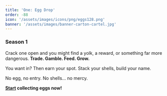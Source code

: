 ```yaml
---
title: 'One: Egg Drop'
order: -88
icon: '/assets/images/icons/png/eggs128.png'
banner: '/assets/images/banner-carton-cartel.jpg'
---
```


### Season 1

Crack one open and you might find a yolk, a reward, or something far more dangerous. **Trade. Gamble. Feed. Grow.**

You want in? Then earn your spot. Stack your shells, build your name.

No egg, no entry. No shells… no mercy.

**[Start](#) collecting eggs now!**